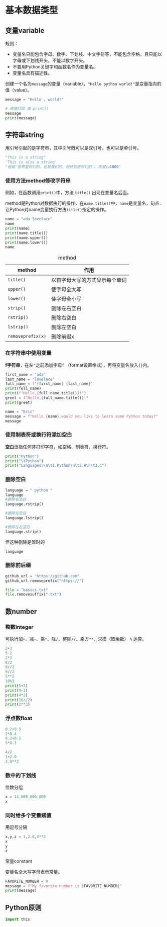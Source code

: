 # 基本数据类型

## 变量variable

规则：

-   变量名只能包含字母、数字、下划线、中文字符等，不能包含空格，且只能以字母或下划线开头，不能以数字开头。
-   不要用Python关键字和函数名作为变量名。
-   变量名具有描述性。

创建一个名为`message`的变量（variable），`"Hello python world!"`是变量指向的值（value）。

```python
message = "Hello , world!" 

# 直接打印 或 print()
message
print(message)
```

## 字符串string

用引号引起的是字符串，其中引号既可以是双引号，也可以是单引号。

```python
"This is a string"
'This is also a string'
"他说'世界是你们的，也是我们的，但终究是你们的'。流泪\u1000"
```

### 使用方法method修改字符串

例如，在函数调用`print()`中，方法 `title()` 出现在变量名后面。

method是Python对数据执行的操作，在`name.title()`中，`name`是变量名，句点`.`让Python对name变量执行方法`title()`指定的操作。

```python
name = "ada lovelace"
name
print(name)
print(name.title())
print(name.upper())
print(name.lower())
name
```

| method            | 作用                           |
|-------------------|--------------------------------|
| `title()`         | 以首字母大写的方式显示每个单词 |
| `upper()`         | 使字母全大写                   |
| `lower()`         | 使字母全小写                   |
| `strip()`         | 删除左右空白                   |
| `rstrip()`        | 删除右空白                     |
| `lstrip()`        | 删除左空白                     |
| `removeprefix(x)` | 删除前缀x                      |

: method

### 在字符串中使用变量

**f字符串**，在左`"`之前添加字母`f` （format设置格式），再将变量名放入`{}`内。

```python
first_name = "ada"
last_name = "lovelace"
full_name = f"{first_name} {last_name}"
print(full_name)
print(f"Hello,{full_name.title()}!")
greet = f"Hello,{full_name.title()}!"
print(greet)

name = "Eric"
message = f"Hello {name},would you like to learn some Python today?"
message
```

### 使用制表符或换行符添加空白

**空白**泛指任何非打印字符，如空格、制表符、换行符。

```python
print("Python")
print("\tPython")
print("Languages:\n\t1.Python\n\t2.R\n\t3.C")
```

### 删除空白

```python
language = " python "
language
#删除右空白
language.rstrip()

#删除左空白
language.lstrip()

#删除左右空白
language.strip()
```

但这种删除是暂时的

```python
language
```

### 删除前后缀

```python
github_url = "https://github.com"
github_url.removeprefix("https://")

file = "basics.txt"
file.removesuffix(".txt")
```

## 数number

### 整数integer

可执行加`+`、减`-`、乘`*`、除`/`、整除`//`、乘方`**`、求模（取余数） `%` 运算。

```python
2+3
5-2
2*3
8/2
8//2
9//2
5**2
10%3
print(5+3)
print(9-1)
print(4*2)
print(16//2)
print(2**3)
```

### 浮点数float

```python
0.2+0.5
2*0.4
0.2+0.1
3*0.1

4/2
1+2.0
3.0**2
```

### 数中的下划线

位数分组

```python
x = 14_000_000_000
x
```

### 同时给多个变量赋值

用逗号分隔

```python
x,y,z = 1,2.0,4**2
x
y
z
```

常量constant

变量名全大写字母表示常量。

```python
FAVORITE_NUMBER = 9
message = f"My favorite number is {FAVORITE_NUMBER}"
print(message)
```

## Python原则

```python
import this
```
